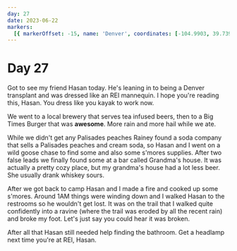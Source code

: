 ```yaml
---
day: 27
date: 2023-06-22
markers:
  [{ markerOffset: -15, name: 'Denver', coordinates: [-104.9903, 39.7392] }]
---
```


# Day 27

Got to see my friend Hasan today. He's leaning in to being a Denver transplant and was dressed like an REI mannequin. I hope you're reading this, Hasan. You dress like you kayak to work now.

We went to a local brewery that serves tea infused beers, then to a Big Times Burger that was **awesome**. More rain and more hail while we ate.

While we didn't get any Palisades peaches Rainey found a soda company that sells a Palisades peaches and cream soda, so Hasan and I went on a wild goose chase to find some and also some s'mores supplies. After two false leads we finally found some at a bar called Grandma's house. It was actually a pretty cozy place, but my grandma's house had a lot less beer. She usually drank whiskey sours.

After we got back to camp Hasan and I made a fire and cooked up some s'mores. Around 1AM things were winding down and I walked Hasan to the restrooms so he wouldn't get lost. It was on the trail that I walked quite confidently into a ravine (where the trail was eroded by all the recent rain) and broke my foot. Let's just say you could hear it was broken.

After all that Hasan still needed help finding the bathroom. Get a headlamp next time you're at REI, Hasan.
